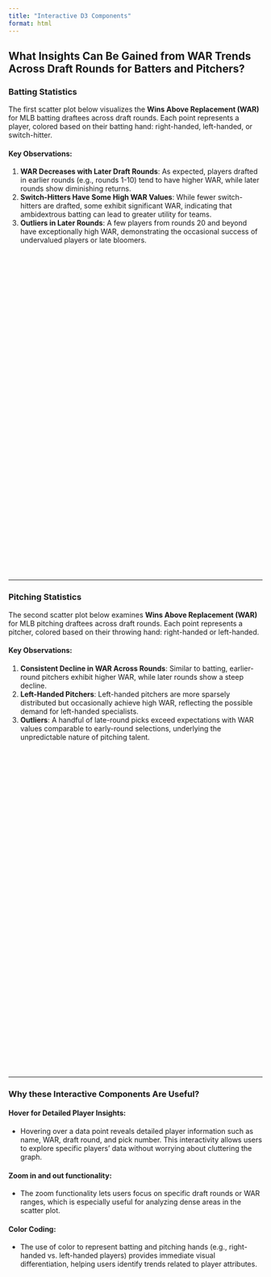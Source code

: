 ```yaml
---
title: "Interactive D3 Components"
format: html
---
```


## What Insights Can Be Gained from WAR Trends Across Draft Rounds for Batters and Pitchers?

### Batting Statistics

The first scatter plot below visualizes the **Wins Above Replacement (WAR)** for MLB batting draftees across draft rounds. Each point represents a player, colored based on their batting hand: right-handed, left-handed, or switch-hitter.

#### Key Observations:
1. **WAR Decreases with Later Draft Rounds**: As expected, players drafted in earlier rounds (e.g., rounds 1-10) tend to have higher WAR, while later rounds show diminishing returns.
2. **Switch-Hitters Have Some High WAR Values**: While fewer switch-hitters are drafted, some exhibit significant WAR, indicating that ambidextrous batting can lead to greater utility for teams.
3. **Outliers in Later Rounds**: A few players from rounds 20 and beyond have exceptionally high WAR, demonstrating the occasional success of undervalued players or late bloomers.

<div id="bat_plot"></div>

---

### Pitching Statistics

The second scatter plot below examines **Wins Above Replacement (WAR)** for MLB pitching draftees across draft rounds. Each point represents a pitcher, colored based on their throwing hand: right-handed or left-handed.

#### Key Observations:
1. **Consistent Decline in WAR Across Rounds**: Similar to batting, earlier-round pitchers exhibit higher WAR, while later rounds show a steep decline.
2. **Left-Handed Pitchers**: Left-handed pitchers are more sparsely distributed but occasionally achieve high WAR, reflecting the possible demand for left-handed specialists.
3. **Outliers**: A handful of late-round picks exceed expectations with WAR values comparable to early-round selections, underlying the unpredictable nature of pitching talent.

<div id="pitch_plot"></div>

---

### Why these Interactive Components Are Useful?

#### **Hover for Detailed Player Insights**:
   - Hovering over a data point reveals detailed player information such as name, WAR, draft round, and pick number. This interactivity allows users to explore specific players' data without worrying about cluttering the graph.

#### **Zoom in and out functionality**:
   - The zoom functionality lets users focus on specific draft rounds or WAR ranges, which is especially useful for analyzing dense areas in the scatter plot.

#### **Color Coding**:
   - The use of color to represent batting and pitching hands (e.g., right-handed vs. left-handed players) provides immediate visual differentiation, helping users identify trends related to player attributes.


<style>
  #bat_plot, #pitch_plot {
    width: 100%;
    height: 600px;
    margin-bottom: 50px;
  }
</style>

<style>
  .x-axis-title, .y-axis-title {
    font-size: 14px;
    font-weight: bold;
    fill: black;
  }
</style>

<script src="https://cdn.jsdelivr.net/npm/d3@7"></script>
<script src="scripts/myscript.js"></script>
